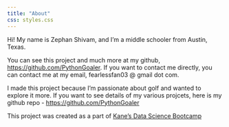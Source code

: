 ```yaml
---
title: "About"
css: styles.css
---
```


<div class = "about">
Hi! My name is Zephan Shivam, and I’m a middle schooler from Austin, Texas.

You can see this project and much more at my github, <https://github.com/PythonGoaler>. If you want to contact me directly, you can contact me at my email, fearlessfan03 @ gmail dot com.

I made this project because I’m passionate about golf and wanted to explore it more. If you want to see details of my various projcets, here is my github repo - <https://github.com/PythonGoaler>

This project was created as a part of [Kane's Data Science Bootcamp]( https://bootcamp.davidkane.info/)
<div>
